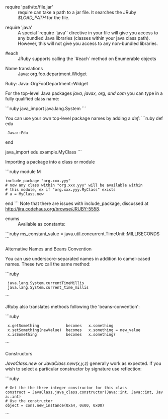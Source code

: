 ; require 'path/to/file.jar'
:require can take a path to a jar file.  It searches the JRuby ''$LOAD_PATH'' for the file.

; require 'java'
: A special `require 'java'` directive in your file will give you access to any bundled Java libraries (classes within your java class path).  However, this will not give you access to any non-bundled libraries.

; #each
: JRuby supports calling the `#each` method on Enumerable objects

; Name translations
:Java: org.foo.department.Widget
Ruby: Java::OrgFooDepartment::Widget

For the top-level Java packages ''java, javax, org, and com'' you can type in a fully qualified class name:

```ruby
java_import java.lang.System
```

You can use your own top-level package names by adding a ''def'':
```ruby
def edu
  Java::Edu
end

java_import edu.example.MyClass
```

; Importing a package into a class or module
: 
```ruby
module M
 include_package "org.xxx.yyy"
 # now any class within "org.xxx.yyy" will be available within
 # this module, ex if "org.xxx.yyy.MyClass" exists
 # a = MyClass.new
end
```
Note that there are issues with include_package, discussed at [[http://jira.codehaus.org/browse/JRUBY-5558]].

; enums
: Available as constants: 
```ruby
ms_constant_value = java.util.concurrent.TimeUnit::MILLISECONDS
```

; Alternative Names and Beans Convention

You can use underscore-separated names in addition to camel-cased names.  These two call the same method:

```ruby
  java.lang.System.currentTimeMillis
  java.lang.System.current_time_millis
```

JRuby also translates methods following the 'beans-convention':

```ruby
  x.getSomething            becomes   x.something
  x.setSomething(newValue)  becomes   x.something = new_value
  x.isSomething             becomes   x.something?
```

; Constructors

''JavaClass.new'' or ''JavaClass.new(x,y,z)'' generally work as expected. If you wish to select a particular constructor by signature use reflection:

```ruby
 # Get the the three-integer constructor for this class
 construct = JavaClass.java_class.constructor(Java::int, Java::int, Java::int)
 # Use the constructor
 object = cons.new_instance(0xa4, 0x00, 0x00)
```
